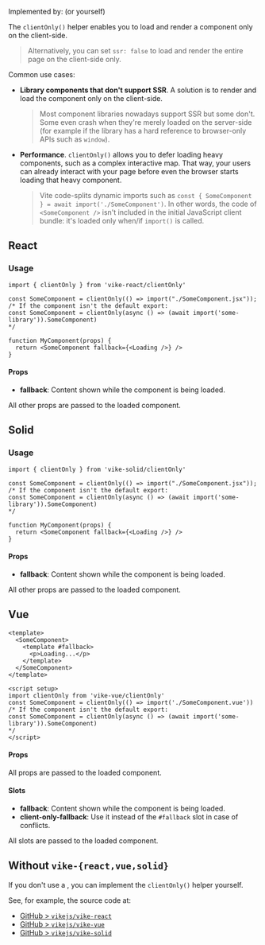
Implemented by: <UiFrameworkExtension /> (or <Link href="#without-vike-react-vue-solid">yourself</Link>)

The `clientOnly()` helper enables you to load and render a component only on the client-side.

> Alternatively, you can set <Link href="/ssr">`ssr: false`</Link> to load and render the entire page on the client-side only.

Common use cases:

 - **Library components that don't support SSR**. A solution is to render and load the component only on the client-side.
   > Most component libraries nowadays support SSR but some don't. Some even crash when they're merely loaded on the server-side (for example if the library has a hard reference to browser-only APIs such as `window`).
 - **Performance**. `clientOnly()` allows you to defer loading heavy components, such as a complex interactive map. That way, your users can already interact with your page before even the browser starts loading that heavy component.
   > Vite code-splits dynamic imports such as `const { SomeComponent } = await import('./SomeComponent')`. In other words, the code of `<SomeComponent />` isn't included in the initial JavaScript client bundle: it's loaded only when/if `import()` is called.


## React

### Usage

```tsx
import { clientOnly } from 'vike-react/clientOnly'

const SomeComponent = clientOnly(() => import("./SomeComponent.jsx"));
/* If the component isn't the default export:
const SomeComponent = clientOnly(async () => (await import('some-library')).SomeComponent)
*/

function MyComponent(props) {
  return <SomeComponent fallback={<Loading />} />
}
```

#### Props

- **fallback**: Content shown while the component is being loaded.

All other props are passed to the loaded component.


## Solid

### Usage

```tsx
import { clientOnly } from 'vike-solid/clientOnly'

const SomeComponent = clientOnly(() => import("./SomeComponent.jsx"));
/* If the component isn't the default export:
const SomeComponent = clientOnly(async () => (await import('some-library')).SomeComponent)
*/

function MyComponent(props) {
  return <SomeComponent fallback={<Loading />} />
}
```

#### Props

- **fallback**: Content shown while the component is being loaded.

All other props are passed to the loaded component.


## Vue

```vue
<template>
  <SomeComponent>
    <template #fallback>
      <p>Loading...</p>
    </template>
  </SomeComponent>
</template>

<script setup>
import clientOnly from 'vike-vue/clientOnly'
const SomeComponent = clientOnly(() => import('./SomeComponent.vue'))
/* If the component isn't the default export:
const SomeComponent = clientOnly(async () => (await import('some-library')).SomeComponent)
*/
</script>
```

#### Props

All props are passed to the loaded component.

#### Slots

- **fallback**: Content shown while the component is being loaded.
- **client-only-fallback**: Use it instead of the `#fallback` slot in case of conflicts.

All slots are passed to the loaded component.


## Without `vike-{react,vue,solid}`

If you don't use a <UiFrameworkExtension />, you can implement the `clientOnly()` helper yourself.

See, for example, the source code at:
 - [GitHub > `vikejs/vike-react`](https://github.com/vikejs/vike-react)
 - [GitHub > `vikejs/vike-vue`](https://github.com/vikejs/vike-vue)
 - [GitHub > `vikejs/vike-solid`](https://github.com/vikejs/vike-solid)
